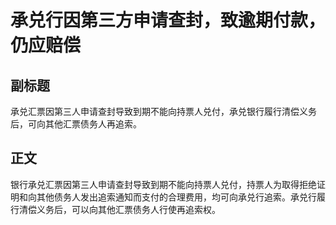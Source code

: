 # 承兑行因第三方申请查封，致逾期付款，仍应赔偿
## 副标题
承兑汇票因第三人申请查封导致到期不能向持票人兑付，承兑银行履行清偿义务后，可向其他汇票债务人再追索。
## 正文
银行承兑汇票因第三人申请查封导致到期不能向持票人兑付，持票人为取得拒绝证明和向其他债务人发出追索通知而支付的合理费用，均可向承兑行追索。承兑行履行清偿义务后，可以向其他汇票债务人行使再追索权。
